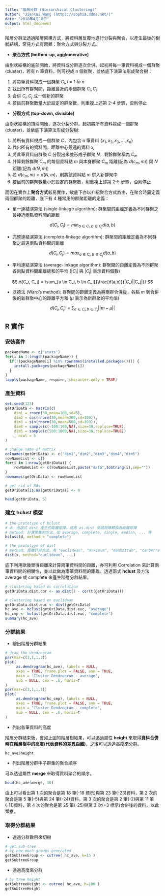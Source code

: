 ---
title: "階層分群 (Hierarchical Clustering)"
author: "JianKai Wang (https://sophia.ddns.net/)"
date: "2018年4月10日"
output: html_document
---

階層分群法透過階層架構方式，將資料層反覆地進行分裂與聚合，以產生最後的樹狀結構，常見方式有兩類：聚合方式與分裂方式。

* **聚合方式 (bottom-up, agglomerative)**

由樹狀結構的底部開始，將資料或分群逐次合併。起初將每一筆資料視成一個群聚 (cluster)，若有 n 筆資料，則可視成 n 個群聚，並依底下演算法形成聚合樹：

1. 將每筆資料視成一個群聚 $C_i, i = 1\ to\ n$
2. 找出所有群聚間，距離最近的兩個群聚 $C_i, C_j$
3. 合併 $C_i, C_j$ 成一個新的群聚
4. 若目前群聚數量大於設定的群聚數，則重複上述第 2-4 步驟，否則停止

* **分裂方式 (top-down, divisible)**

由樹狀結構的頂端開始，逐次分裂分群。起初將所有資料視成一個群聚 (cluster)，並依底下演算法形成分裂樹:

1. 將所有資料視成一個群聚 $C$，內包含 n 筆資料 $\{x_1, x_2, x_3, ... , x_n\}$
2. 找出所有的資料間，距離中心最遠的資料 $x_i$
3. 將此筆資料自群聚 $C$ 分裂出來並形成子群聚 $N$，剩餘群聚稱為 $C_m$
4. 計算剩餘群聚 $C_m$ 的每個資料點 $m$ 與本身群聚 $C_m$ 距離(記為 $d(c_m, m)$) 與 $N$ 距離(記為 $d(N,m)$)
5. 若 $d(c_m, m) > d(N,m)$，則將該資料點 $m$ 併入新群聚中
6. 若目前的群聚數量小於設定的群聚數，則重複上述第 2-5 步驟，否則停止

而因在實作上**聚合方式**較易實作，故底下亦以介紹聚合方式為主，在聚合時需定義兩個群聚的距離，底下有 4 種常用的群聚距離的定義：

* 單一連結演算法 (single-linkage algorithm): 群聚間的距離定義為不同群聚之最接近兩點資料間的距離 

$$
d(C_i, C_j) = min_{a \in C_i, b \in C_j}{d(a,b)}
$$

* 完整連結演算法 (complete-linkage algorithm): 群聚間的距離定義為不同群聚之最遠兩點資料間的距離

$$
d(C_i, C_j) = max_{a \in C_i, b \in C_j}{d(a,b)}
$$

* 平均連結演算法 (average-linkage algorithm): 群聚間的距離定義為不同群聚各兩點資料間距離總和的平均 ($|C_i|$ 與 $|C_j|$ 表示資料個數)

$$
d(C_i, C_j) = \sum_{a \in C_i, b \in C_j}{\frac{d(a,b)}{|C_i||C_j|}}
$$

* 泛德法 (Ward's method): 群聚間的距離定義為將兩群合併後，各點 $m$ 到合併後的新群聚中心的距離平方和 ($\mu$ 表示為新群聚的平均值)

$$
d(C_i, C_j) = \sum_{a \in C_i, b \in C_j}{||m - \mu||}
$$

## R 實作

### 安裝套件

```{r}
packageName <- c("stats")
for(i in 1:length(packageName)) {
  if(!(packageName[i] %in% rownames(installed.packages()))) {
    install.packages(packageName[i])
  }
}
lapply(packageName, require, character.only = TRUE)
```

### 產生資料

```{r}
set.seed(123)
getOriData <- matrix(c(
    dim1 = rnorm(30,mean=100,sd=5),
    dim2 = cos(rnorm(30,mean=200,sd=100)),
    dim3 = sin(rnorm(30,mean=500,sd=300)),
    dim4 = sample(c(-100:100,NA),size=30,replace=TRUE),
    dim5 = sample(c(500:1000,NA),size=30,replace=TRUE))
    , ncol = 5
)

# change name of matrix
colnames(getOriData) <- c("dim1","dim2","dim3","dim4","dim5")
rowNameList <- c()
for(i in 1:nrow(getOriData)) {
    rowNameList <- c(rowNameList,paste("data",toString(i),sep=""))
}
rownames(getOriData) <- rowNameList

# get rid of NAs
getOriData[is.na(getOriData)] <- 0

head(getOriData, 5)
```

### 建立 hclust 模型

```r
# the prototype of hclust
# d: 由函式 dist 產生的距離矩陣，或用 as.dist 來將矩陣轉換為距離矩陣
# method: 計算聚集的方法，如 average, complete, single, median, ... 等
hclust(d, method = "complete")

# the prototype of dist
# method: 距離計算方法，有 "euclidean", "maximum", "manhattan", "canberra", "binary", "minkowski" 等
dist(x. method="euclidean", ...)
```

底下利用歐幾里得距離來計算兩筆資料間的距離，亦可利用 Correlation 來計算兩筆資料間的相關性，並以此做為兩筆資料間的距離。透過函式 **hclust** 及方法 average 或 complete 來產生階層分群結果。

```{r}
# clustering based on correlation
getOriData.dist.cor <- as.dist(1 - cor(t(getOriData)))

# clustering based on euclidean
getOriData.dist.euc <- dist(getOriData)
hc_ave <- hclust(getOriData.dist.euc, "average")
hc_cmp <- hclust(getOriData.dist.euc, "complete")
summary(hc_ave)
```

### 分群結果

* 繪出階層分群結果

```{r}
# draw the dendrogram
par(mar=c(3,1,1,3)) 
plot(
     as.dendrogram(hc_ave), labels = NULL, 
     axes = TRUE, frame.plot = FALSE, ann = TRUE,
     main = "Cluster Dendrogram - average",
     sub = NULL, cex = .6, horiz=T
)
par(mar=c(3,1,1,3)) 
plot(
     as.dendrogram(hc_cmp), labels = NULL, 
     axes = TRUE, frame.plot = FALSE, ann = TRUE,
     main = "Cluster Dendrogram - complete",
     sub = NULL, cex = .6, horiz=T
)
```

* 列出各筆資料的高度

階層分群結束後，會如上圖的階層樹結果，可以透過屬性 **height** 來取得**資料合併時在階層樹中的高度(代表資料的差異距離)**，之後可以透過高度來分群。

```{r}
hc_ave$height
```

* 列出階層分群中子群集的聚合順序

可以透過屬性 **merge** 來取得資料聚合的順序。

```{r}
head(hc_ave$merge, 10)
```

由上可以看出第 1 次的聚合是第 18 筆(-18 標示)與第 23 筆(-23)資料，第 2 次的聚合是第 5 筆(-5)與第 24 筆(-24)資料，第 3 次的聚合是第 2 筆(-2)與第 11 筆(-11)資料，第 4 次的聚合是第 25 筆(-25)與第 3 次(+3 標示)合併後的資料，以此類推。

### 取得分群結果

* 透過分群數目來切樹

```{r}
# get sub-tree
# by how much groups generated
getSubtreeGroup <- cutree( hc_ave, k=15 )
getSubtreeGroup
```

* 透過高度來分群

```{r}
# by tree height
getSubtreeHeight <- cutree( hc_ave, h=100 )
getSubtreeHeight
```










